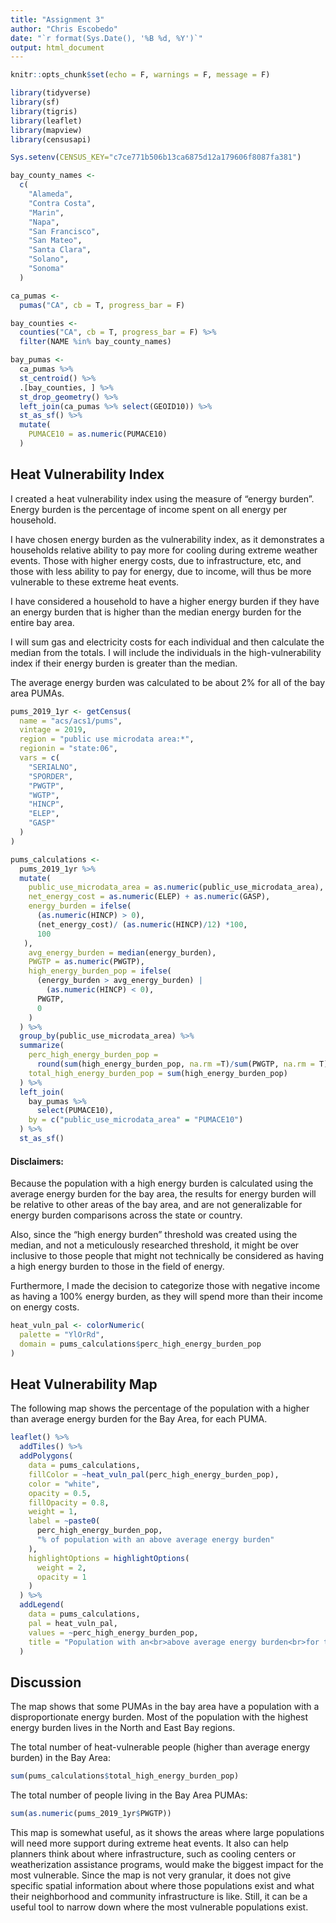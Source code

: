 ```yaml
---
title: "Assignment 3"
author: "Chris Escobedo"
date: "`r format(Sys.Date(), '%B %d, %Y')`"
output: html_document
---
```


```r
knitr::opts_chunk$set(echo = F, warnings = F, message = F)
```

```r
library(tidyverse)
library(sf)
library(tigris)
library(leaflet)
library(mapview)
library(censusapi)

Sys.setenv(CENSUS_KEY="c7ce771b506b13ca6875d12a179606f8087fa381")
```

```r
bay_county_names <-
  c(
    "Alameda",
    "Contra Costa",
    "Marin",
    "Napa",
    "San Francisco",
    "San Mateo",
    "Santa Clara",
    "Solano",
    "Sonoma"
  )

ca_pumas <- 
  pumas("CA", cb = T, progress_bar = F)

bay_counties <- 
  counties("CA", cb = T, progress_bar = F) %>% 
  filter(NAME %in% bay_county_names)

bay_pumas <- 
  ca_pumas %>% 
  st_centroid() %>% 
  .[bay_counties, ] %>% 
  st_drop_geometry() %>% 
  left_join(ca_pumas %>% select(GEOID10)) %>% 
  st_as_sf() %>% 
  mutate(
    PUMACE10 = as.numeric(PUMACE10)
  )
```
## Heat Vulnerability Index

I created a heat vulnerability index using the measure of "energy burden". Energy burden is the percentage of income spent on all energy per household.

I have chosen energy burden as the vulnerability index, as it demonstrates a households relative ability to pay more for cooling during extreme weather events. Those with higher energy costs, due to infrastructure, etc, and those with less ability to pay for energy, due to income, will thus be more vulnerable to these extreme heat events.

I have considered a household to have a higher energy burden if they have an energy burden that is higher than the median energy burden for the entire bay area. 

I will sum gas and electricity costs for each individual and then calculate the median from the totals. I will include the individuals in the high-vulnerability index if their energy burden is greater than the median. 

The average energy burden was calculated to be about 2% for all of the bay area PUMAs.

```r
pums_2019_1yr <- getCensus(
  name = "acs/acs1/pums",
  vintage = 2019,
  region = "public use microdata area:*", 
  regionin = "state:06",
  vars = c(
    "SERIALNO",
    "SPORDER",
    "PWGTP",
    "WGTP",
    "HINCP",
    "ELEP",
    "GASP"
  )
)

pums_calculations <-
  pums_2019_1yr %>% 
  mutate(
    public_use_microdata_area = as.numeric(public_use_microdata_area),
    net_energy_cost = as.numeric(ELEP) + as.numeric(GASP),
    energy_burden = ifelse(
      (as.numeric(HINCP) > 0),
      (net_energy_cost)/ (as.numeric(HINCP)/12) *100,
      100
   ),
    avg_energy_burden = median(energy_burden),
    PWGTP = as.numeric(PWGTP),
    high_energy_burden_pop = ifelse(
      (energy_burden > avg_energy_burden) |
        (as.numeric(HINCP) < 0),
      PWGTP,
      0
    )
  ) %>% 
  group_by(public_use_microdata_area) %>% 
  summarize(
    perc_high_energy_burden_pop =
      round(sum(high_energy_burden_pop, na.rm =T)/sum(PWGTP, na.rm = T)*100),
    total_high_energy_burden_pop = sum(high_energy_burden_pop)
  ) %>% 
  left_join(
    bay_pumas %>% 
      select(PUMACE10),
    by = c("public_use_microdata_area" = "PUMACE10")
  ) %>% 
  st_as_sf()
```
#### Disclaimers:

Because the population with a high energy burden is calculated using the average energy burden for the bay area, the results for energy burden will be relative to other areas of the bay area, and are not generalizable for energy burden comparisons across the state or country. 

Also, since the "high energy burden" threshold was created using the median, and not a meticulously researched threshold, it might be over inclusive to those people that might not technically be considered as having a high energy burden to those in the field of energy.

Furthermore, I made the decision to categorize those with negative income as having a 100% energy burden, as they will spend more than their income on energy costs.

```r
heat_vuln_pal <- colorNumeric(
  palette = "YlOrRd",
  domain = pums_calculations$perc_high_energy_burden_pop
)
```
## Heat Vulnerability Map

The following map shows the percentage of the population with a higher than average energy burden for the Bay Area, for each PUMA.


```r
leaflet() %>%
  addTiles() %>% 
  addPolygons(
    data = pums_calculations,
    fillColor = ~heat_vuln_pal(perc_high_energy_burden_pop),
    color = "white",
    opacity = 0.5,
    fillOpacity = 0.8,
    weight = 1,
    label = ~paste0(
      perc_high_energy_burden_pop, 
      "% of population with an above average energy burden"
    ),
    highlightOptions = highlightOptions(
      weight = 2,
      opacity = 1
    )
  ) %>% 
  addLegend(
    data = pums_calculations,
    pal = heat_vuln_pal,
    values = ~perc_high_energy_burden_pop,
    title = "Population with an<br>above average energy burden<br>for the Bay Area"
  )
```
## Discussion

The map shows that some PUMAs in the bay area have a population with a disproportionate energy burden. Most of the population with the highest energy burden lives in the North and East Bay regions.

The total number of heat-vulnerable people (higher than average energy burden) in the Bay Area:
```r
sum(pums_calculations$total_high_energy_burden_pop)
```
The total number of people living in the Bay Area PUMAs:
```r
sum(as.numeric(pums_2019_1yr$PWGTP))
```

This map is somewhat useful, as it shows the areas where large populations will need more support during extreme heat events. It also can help planners think about where infrastructure, such as cooling centers or weatherization assistance programs, would make the biggest impact for the most vulnerable. Since the map is not very granular, it does not give specific spatial information about where those populations exist and what their neighborhood and community infrastructure is like. Still, it can be a useful tool to narrow down where the most vulnerable populations exist. 












